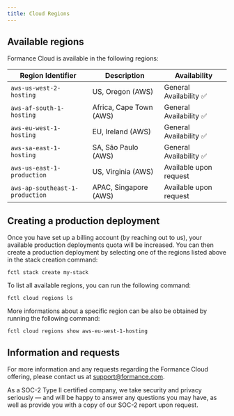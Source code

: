 ```yaml
---
title: Cloud Regions
---
```


## Available regions

Formance Cloud is available in the following regions:

<!-- markdown table with regions -->
| Region Identifier | Description | Availability
| --- | --- | --- |
| `aws-us-west-2-hosting` | US, Oregon (AWS) | General Availability ✅ |
| `aws-af-south-1-hosting` | Africa, Cape Town (AWS) | General Availability ✅ |
| `aws-eu-west-1-hosting` | EU, Ireland (AWS) | General Availability ✅ |
| `aws-sa-east-1-hosting` | SA, São Paulo (AWS) | General Availability ✅ |
| `aws-us-east-1-production` | US, Virginia (AWS) | Available upon request |
| `aws-ap-southeast-1-production` | APAC, Singapore (AWS) | Available upon request |

## Creating a production deployment

Once you have set up a billing account (by reaching out to us), your available production deployments quota will be increased. You can then create a production deployment by selecting one of the regions listed above in the stack creation command:

```shell
fctl stack create my-stack
```

To list all available regions, you can run the following command:

```shell
fctl cloud regions ls
```

More informations about a specific region can be also be obtained by running the following command:

```shell
fctl cloud regions show aws-eu-west-1-hosting
```


## Information and requests

For more information and any requests regarding the Formance Cloud offering, please contact us at [support@formance.com](mailto:support@formance.com).

As a SOC-2 Type II certified company, we take security and privacy seriously — and will be happy to answer any questions you may have, as well as provide you with a copy of our SOC-2 report upon request.
